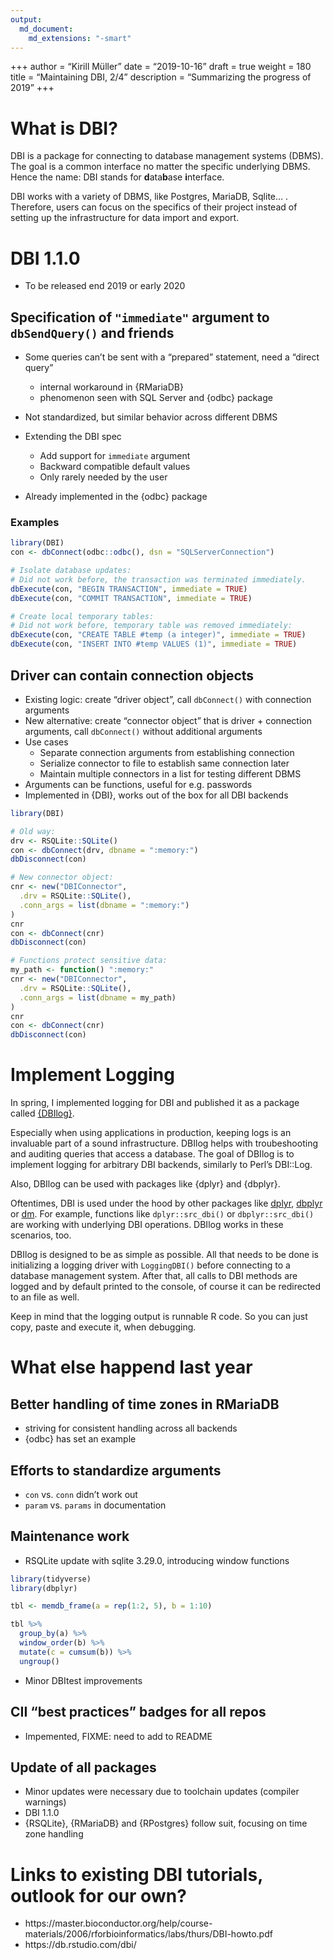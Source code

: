 ```yaml
---
output: 
  md_document:
    md_extensions: "-smart"
---
```


+++
author = "Kirill Müller"
date = "2019-10-16"
draft = true
weight = 180
title = "Maintaining DBI, 2/4"
description = "Summarizing the progress of 2019"
+++


# What is DBI?

DBI is a package for connecting to database management systems (DBMS).
The goal is a common interface no matter the specific underlying DBMS.
Hence the name: DBI stands for **d**ata**b**ase **i**nterface.

DBI works with a variety of DBMS, like Postgres, MariaDB, Sqlite... .
Therefore, users can focus on the specifics of their project instead of setting up the infrastructure for data import and export.

# DBI 1.1.0

- To be released end 2019 or early 2020

## Specification of `"immediate"` argument to `dbSendQuery()` and friends

- Some queries can't be sent with a "prepared" statement, need a "direct query"
    - internal workaround in {RMariaDB}
    - phenomenon seen with SQL Server and {odbc} package

- Not standardized, but similar behavior across different DBMS

- Extending the DBI spec
    - Add support for `immediate` argument
    - Backward compatible default values
    - Only rarely needed by the user

- Already implemented in the {odbc} package

### Examples

```r
library(DBI)
con <- dbConnect(odbc::odbc(), dsn = "SQLServerConnection")

# Isolate database updates:
# Did not work before, the transaction was terminated immediately.
dbExecute(con, "BEGIN TRANSACTION", immediate = TRUE)
dbExecute(con, "COMMIT TRANSACTION", immediate = TRUE)

# Create local temporary tables:
# Did not work before, temporary table was removed immediately:
dbExecute(con, "CREATE TABLE #temp (a integer)", immediate = TRUE)
dbExecute(con, "INSERT INTO #temp VALUES (1)", immediate = TRUE)
```

## Driver can contain connection objects

- Existing logic: create "driver object", call `dbConnect()` with connection arguments
- New alternative: create "connector object" that is driver + connection arguments, call `dbConnect()` without additional arguments
- Use cases
    - Separate connection arguments from establishing connection
    - Serialize connector to file to establish same connection later
    - Maintain multiple connectors in a list for testing different DBMS
- Arguments can be functions, useful for e.g. passwords
- Implemented in {DBI}, works out of the box for all DBI backends

```r
library(DBI)

# Old way:
drv <- RSQLite::SQLite()
con <- dbConnect(drv, dbname = ":memory:")
dbDisconnect(con)

# New connector object:
cnr <- new("DBIConnector",
  .drv = RSQLite::SQLite(),
  .conn_args = list(dbname = ":memory:")
)
cnr
con <- dbConnect(cnr)
dbDisconnect(con)

# Functions protect sensitive data:
my_path <- function() ":memory:"
cnr <- new("DBIConnector",
  .drv = RSQLite::SQLite(),
  .conn_args = list(dbname = my_path)
)
cnr
con <- dbConnect(cnr)
dbDisconnect(con)
```


# Implement Logging

In spring, I implemented logging for DBI and published it as a package called [{DBIlog}](https://github.com/krlmlr/DBIlog).

Especially when using applications in production, keeping logs is an invaluable part of a sound infrastructure.
DBIlog helps with troubeshooting and auditing queries that access a database.
The goal of DBIlog is to implement logging for arbitrary DBI backends, similarly to Perl’s DBI::Log.

Also, DBIlog can be used with packages like {dplyr} and {dbplyr}.

Oftentimes, DBI is used under the hood by other packages like [dplyr](), [dbplyr]() or [dm](). For example, functions like `dplyr::src_dbi()` or `dbplyr::src_dbi()` are working with underlying DBI operations. DBIlog works in these scenarios, too. 

DBIlog is designed to be as simple as possible.
All that needs to be done is initializing a logging driver with `LoggingDBI()` before connecting to a database management system.
After that, all calls to DBI methods are logged and by default printed to the console, of course it can be redirected to an file as well.

Keep in mind that the logging output is runnable R code.
So you can just copy, paste and execute it, when debugging.

# What else happend last year

## Better handling of time zones in RMariaDB

- striving for consistent handling across all backends
- {odbc} has set an example

## Efforts to standardize arguments

- `con` vs. `conn` didn't work out
- `param` vs. `params` in documentation

## Maintenance work

- RSQLite update with sqlite 3.29.0, introducing window functions

```r
library(tidyverse)
library(dbplyr)

tbl <- memdb_frame(a = rep(1:2, 5), b = 1:10)

tbl %>% 
  group_by(a) %>%
  window_order(b) %>% 
  mutate(c = cumsum(b)) %>% 
  ungroup()
```

- Minor DBItest improvements

## CII "best practices" badges for all repos

- Impemented, FIXME: need to add to README

## Update of all packages

- Minor updates were necessary due to toolchain updates (compiler warnings)
- DBI 1.1.0
- {RSQLite}, {RMariaDB} and {RPostgres} follow suit, focusing on time zone handling

# Links to existing DBI tutorials, outlook for our own?

- https://master.bioconductor.org/help/course-materials/2006/rforbioinformatics/labs/thurs/DBI-howto.pdf
- https://db.rstudio.com/dbi/
